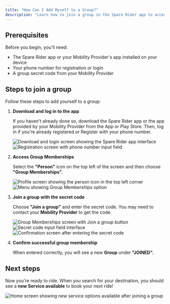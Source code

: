 ```yaml
---
title: "How Can I Add Myself to a Group?"
description: "Learn how to join a group in the Spare Rider app to access new services and booking options."
---
```


## Prerequisites

Before you begin, you'll need:
- The Spare Rider app or your Mobility Provider's app installed on your device
- Your phone number for registration or login
- A group secret code from your Mobility Provider

## Steps to join a group

Follow these steps to add yourself to a group:

1. **Download and log in to the app**
   
   If you haven't already done so, download the Spare Rider app or the app provided by your Mobility Provider from the App or Play Store. Then, log in if you're already registered or Register with your phone number.

   ![Download and login screen showing the Spare Rider app interface](https://spare-74fa64f80617.intercom-attachments-1.com/i/o/966344484/f6210153b3002a7ada26d4a0/jcmajvmi35s3uEfEe_W5nEmenY8PTTTQKQ.jpeg?expires=1753820100&signature=99e2b22f4af36a36a0910588d18a2a07432e64db662cd5fea7ccff71b31ddba6&req=fSYhFc16mYlbFb4f3HP0gHbmu64f2iJJ4B7EaZ%2F4ylisbnJTrBvWW0SNnIpg%0Aof8%3D%0A)![Registration screen with phone number input field](https://spare-74fa64f80617.intercom-attachments-1.com/i/o/966344486/4d6ab3d57afdeb7b8bf7934c/M8fZAJlTY15intCkHq_6kzQntX_RsKnMmg.jpeg?expires=1753820100&signature=8be80a6acafeaefa08454a2d4b69a7b41b344db14a22d6173c68e4f6d945568b&req=fSYhFc16mYlZFb4f3HP0gMJ9RTWjS%2BBeTjaZr7sLPT26hXOEDvOq3LRKoS%2FJ%0AkEs%3D%0A)

2. **Access Group Memberships**
   
   Select the **"Person"** icon on the top left of the screen and then choose **"Group Memberships".**

   ![Profile screen showing the person icon in the top left corner](https://spare-74fa64f80617.intercom-attachments-1.com/i/o/966344487/97ce27992ca73b26cc1ea8a6/sFo5gh3jblFjtf2FqFxBx_ex1mBeHd-ubA.jpeg?expires=1753820100&signature=5db8a186910907cc3df877c1f9c12fa130b5d92b2b04309e1690da387856a9ab&req=fSYhFc16mYlYFb4f3HP0gBq3gbc69qkd9Z3X%2Fw%2B01qwWahgT1ffBoZVJq8Ko%0AbJc%3D%0A)![Menu showing Group Memberships option](https://spare-74fa64f80617.intercom-attachments-1.com/i/o/966344488/510a54b1c158faa49965d153/WraqZBSf4C2bi-i1gYtZKgFHQasBVTViGQ.jpeg?expires=1753820100&signature=3bfa0b7203a0495b22ebbb31be72b2d8293e2a5c7889f3ede8950d1a7a45a164&req=fSYhFc16mYlXFb4f3HP0gDiNrH9E9Ma4Tdl%2FKIVom0aIF2MSV8qYYX6SueJ9%0AW5s%3D%0A)

3. **Join a group with the secret code**
   
   Choose **"Join a group"** and enter the secret code. You may need to contact your **Mobility Provider** to get the code.

   ![Group Memberships screen with Join a group button](https://spare-74fa64f80617.intercom-attachments-1.com/i/o/966344489/b8187b1ff21f86bd0ecf6415/mfsqwMaCwCJTzNHL6dEPmNafgo3rRxlwNg.png?expires=1753820100&signature=ee16e89dffbb0a967473bbb2a8d72f36761d37a6073edb41031975a9004f57b1&req=fSYhFc16mYlWFb4f3HP0gHnpSLwQwaLJuBz%2By8XJG7EQh0gFvvt13k9uBSNE%0AURs%3D%0A)![Secret code input field interface](https://spare-74fa64f80617.intercom-attachments-1.com/i/o/966344491/934f7f9643eb8313796c9faf/xTnXSt6EizypRH7Skwo3DAoYWlQJArId5w.jpeg?expires=1753820100&signature=6026604a6041302d94418438d6a0e50edb8ce090a40134e16c34691a696485a5&req=fSYhFc16mYheFb4f3HP0gA3gGiPebzPsLZGBf%2FA5GvJJdSadQhq8GfsjDWBq%0A8Is%3D%0A)![Confirmation screen after entering the secret code](https://spare-74fa64f80617.intercom-attachments-1.com/i/o/966344493/9c06bd81d6cecc13136b6c19/dUl66wOTVqBLGCqNAJpp7liCqma6tyVWYQ.jpeg?expires=1753820100&signature=733c48fe85c964f111b8e2368a3423251a67d2d77fcb192664d2843968b0f982&req=fSYhFc16mYhcFb4f3HP0gBJxDG0Gt6TpoMjJUnfa%2FQy7hC4fNgICEsIwvjqh%0AO3s%3D%0A)

4. **Confirm successful group membership**
   
   When entered correctly, you will see a new **Group** under **"JOINED".**

## Next steps

Now you're ready to ride. When you search for your destination, you should see a **new Service available** to book your next ride!

![Home screen showing new service options available after joining a group](https://spare-74fa64f80617.intercom-attachments-1.com/i/o/966344758/f716bb9608b43e4765dd30a8/uDh02CXR61RJo0pBiP4Wrm1dLdRtixh0ng.jpeg?expires=1753820100&signature=bd4557603b48f05b6c84b004511305814fa814c26dce82f15236413f5b94718f&req=fSYhFc16moRXFb4f3HP0gPjXdEGXm%2FXMiFPC%2BYEnRl3nHjMX4UWdQGq%2Bwg9l%0A%2BSE%3D%0A)
